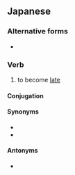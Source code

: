 ==Japanese==
{{ja-kanjitab|おく|yomi=k}}
{{ja-see-also|遅れ}}

===Alternative forms===
* {{l|ja|後れる}}

===Verb===
{{ja-verb|おくれる|type=2|tr=intrans}}

# to become [[late]]

====Conjugation====
{{ja-ichi|遅れ|おくれ|okure}}

====Synonyms====
* {{ja-r|遅刻|ちこく}}
* {{ja-r|遅い|おそい}}

====Antonyms====
* {{l|ja|早まる}}